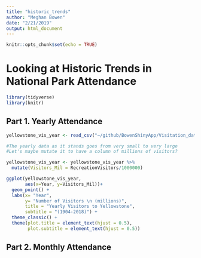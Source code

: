 ```yaml
---
title: "historic_trends"
author: "Meghan Bowen"
date: "2/21/2019"
output: html_document
---
```


```r
knitr::opts_chunk$set(echo = TRUE)
```

# Looking at Historic Trends in National Park Attendance

```r

library(tidyverse)
library(knitr)

```
## Part 1. Yearly Attendance

```r

yellowstone_vis_year <- read_csv("~/github/BowenShinyApp/Visitation_data/yellowstone_vis_year.csv")

#The yearly data as it stands goes from very small to very large
#Let's maybe mutate it to have a column of millions of visitors?

yellowstone_vis_year <- yellowstone_vis_year %>% 
  mutate(Visitors_Mil = RecreationVisitors/1000000)

```

```r

ggplot(yellowstone_vis_year, 
       aes(x=Year, y=Visitors_Mil))+
  geom_point() +
  labs(x= "Year",
       y= "Number of Visitors \n (millions)",
       title = "Yearly Visitors to Yellowstone",
       subtitle = "(1904-2018)") +
  theme_classic() +
  theme(plot.title = element_text(hjust = 0.5),
        plot.subtitle = element_text(hjust = 0.5))

```


## Part 2. Monthly Attendance


